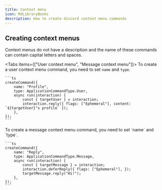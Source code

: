 ```yaml
---
title: Context menu
icon: MdLibraryBooks
description: How to create discord context menu commands
---
```


## Creating context menus

Context menus do not have a description and the name of these commands can contain capital letters and spaces.

<Tabs items={["User context menu", "Message context menu"]}>
  <Tab value="User context menu">
    To create a user context menu command, you need to set `name` and `type`.

    ```ts
    createCommand({
        name: "Profile",
        type: ApplicationCommandType.User,
        async run(interaction) {
            const { targetUser } = interaction;
            interaction.reply({ flags: ["Ephemeral"], content: `${targetUser}"s profile` });
        },
    });
    ```
  </Tab>
  <Tab value="Message context menu">
    To create a message context menu command, you need to set `name` and `type`.

    ```ts
    createCommand({
        name: "Reply",
        type: ApplicationCommandType.Message,
        async run(interaction) {
            const { targetMessage } = interaction;
            interaction.deferReply({ flags: ["Ephemeral"], });
            targetMessage.reply("Hi!");
        },
    });
    ```
  </Tab>
</Tabs>
